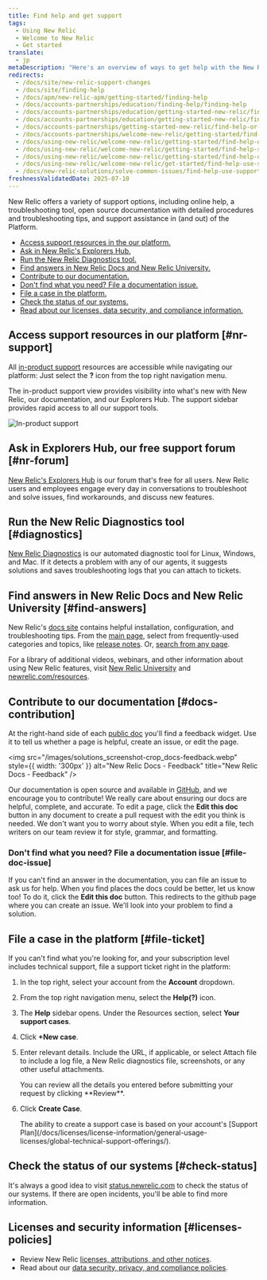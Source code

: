 ```yaml
---
title: Find help and get support
tags:
  - Using New Relic
  - Welcome to New Relic
  - Get started
translate:
  - jp
metaDescription: "Here's an overview of ways to get help with the New Relic platform."
redirects:
  - /docs/site/new-relic-support-changes
  - /docs/site/finding-help
  - /docs/apm/new-relic-apm/getting-started/finding-help
  - /docs/accounts-partnerships/education/finding-help/finding-help
  - /docs/accounts-partnerships/education/getting-started-new-relic/finding-help
  - /docs/accounts-partnerships/education/getting-started-new-relic/find-help-or-file-support-ticket
  - /docs/accounts-partnerships/getting-started-new-relic/find-help-or-file-support-ticket
  - /docs/accounts-partnerships/welcome-new-relic/getting-started/find-help-or-file-support-ticket
  - /docs/using-new-relic/welcome-new-relic/getting-started/find-help-or-file-support-ticket
  - /docs/using-new-relic/welcome-new-relic/getting-started/find-help-support-portal
  - /docs/using-new-relic/welcome-new-relic/getting-started/find-help-use-support-portal
  - /docs/using-new-relic/welcome-new-relic/get-started/find-help-use-support-portal
  - /docs/new-relic-solutions/solve-common-issues/find-help-use-support-portal
freshnessValidatedDate: 2025-07-10
---
```


New Relic offers a variety of support options, including online help, a troubleshooting tool, open source documentation with detailed procedures and troubleshooting tips, and support assistance in (and out) of the Platform.

* [Access support resources in the our platform.](#nr-support)
* [Ask in New Relic's Explorers Hub.](#nr-forum)
* [Run the New Relic Diagnostics tool.](#diagnostics)
* [Find answers in New Relic Docs and New Relic University.](#find-answers)
* [Contribute to our documentation.](#docs-contribution)
* [Don't find what you need? File a documentation issue.](#file-doc-issue)
* [File a case in the platform.](#file-ticket)
* [Check the status of our systems.](#check-status)
* [Read about our licenses, data security, and compliance information.](#licenses-policies)

## Access support resources in our platform [#nr-support]

All [in-product support](https://one.newrelic.com/redirect/support) resources are accessible while navigating our platform: Just select the <DNT>**?**</DNT> icon from the top right navigation menu.

The in-product support view provides visibility into what's new with New Relic, our documentation, and our Explorers Hub. The support sidebar provides rapid access to all our support tools.

<img
  title="New Relic's in-product support"
  alt="In-product support"
  src="/images/solutions_screenshot-crop_product-support.webp"
/>

## Ask in Explorers Hub, our free support forum [#nr-forum]

[New Relic's Explorers Hub](https://discuss.newrelic.com/) is our forum that's free for all users. New Relic users and employees engage every day in conversations to troubleshoot and solve issues, find workarounds, and discuss new features.

## Run the New Relic Diagnostics tool [#diagnostics]

[New Relic Diagnostics](/docs/using-new-relic/cross-product-functions/troubleshooting/new-relic-diagnostics) is our automated diagnostic tool for Linux, Windows, and Mac. If it detects a problem with any of our agents, it suggests solutions and saves troubleshooting logs that you can attach to tickets.

## Find answers in New Relic Docs and New Relic University [#find-answers]

New Relic's [docs site](https://docs.newrelic.com) contains helpful installation, configuration, and troubleshooting tips. From the [main page](http://docs.newrelic.com), select from frequently-used categories and topics, like [release notes](/docs/release-notes). Or, [search from any page](http://docs.newrelic.com/search).

For a library of additional videos, webinars, and other information about using New Relic features, visit [New Relic University](https://learn.newrelic.com/) and [newrelic.com/resources](https://newrelic.com/resources/videos).


## Contribute to our documentation [#docs-contribution]

At the right-hand side of each [public doc](https://docs.newrelic.com) you'll find a feedback widget. Use it to tell us whether a page is helpful, create an issue, or edit the page.

<img
  src="/images/solutions_screenshot-crop_docs-feedback.webp"
  style={{ width: '300px' }}
  alt="New Relic Docs - Feedback"
  title="New Relic Docs - Feedback"
/>

Our documentation is open source and available in [GitHub](https://github.com/newrelic/docs-website), and we encourage you to contribute! We really care about ensuring our docs are helpful, complete, and accurate. To edit a page, click the <DNT>**Edit this doc**</DNT> button in any document to create a pull request with the edit you think is needed. We don't want you to worry about style. When you edit a file, tech writers on our team review it for style, grammar, and formatting.

### Don't find what you need? File a documentation issue [#file-doc-issue]

If you can't find an answer in the documentation, you can file an issue to ask us for help. When you find places the docs could be better, let us know too! To do it, click the <DNT>**Edit this doc**</DNT> button. This redirects to the github page where you can create an issue. We'll look into your problem to find a solution.

## File a case in the platform [#file-ticket]

If you can't find what you're looking for, and your subscription level includes technical support, file a support ticket right in the platform:

1. In the top right, select your account from the <DNT>**Account** dropdown</DNT>.

2. From the top right navigation menu, select the **Help(?)** icon.

3. The **Help** sidebar opens. Under the Resources section, select <DNT>**Your support cases**</DNT>.

5. Click <DNT>**+New case**</DNT>.

6. Enter relevant details. Include the URL, if applicable, or select Attach file to include a log file, a New Relic diagnostics file, screenshots, or any other useful attachments.

    <Callout variant="tip">
      You can review all the details you entered before submitting your request by clicking <DNT>**Review**</DNT>.
    </Callout>

7. Click <DNT>**Create Case**</DNT>.

    <Callout variant="important">
      The ability to create a support case is based on your account's [Support Plan](/docs/licenses/license-information/general-usage-licenses/global-technical-support-offerings/).
    </Callout>

## Check the status of our systems [#check-status]

It's always a good idea to visit [status.newrelic.com](https://status.newrelic.com) to check the status of our systems. If there are open incidents, you'll be able to find more information.

## Licenses and security information [#licenses-policies]

* Review New Relic [licenses, attributions, and other notices](/docs/licenses).
* Read about our [data security, privacy, and compliance policies](/docs/security).
